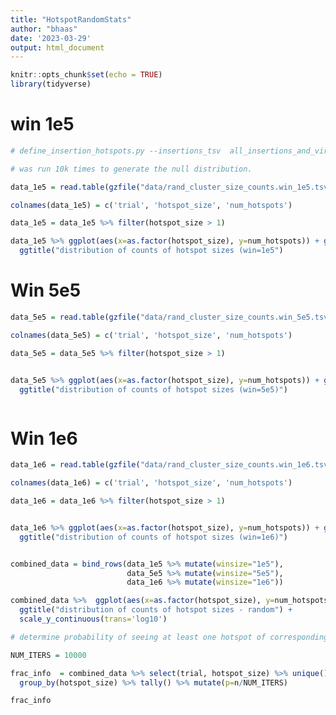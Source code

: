 ```yaml
---
title: "HotspotRandomStats"
author: "bhaas"
date: '2023-03-29'
output: html_document
---
```


```r
knitr::opts_chunk$set(echo = TRUE)
library(tidyverse)
```


# win 1e5

```r


# define_insertion_hotspots.py --insertions_tsv  all_insertions_and_virus_content_merged.FILTERED.tsv  --window_size 100000 --output outdir/1.test --min_ev_reads  1 --randomize

# was run 10k times to generate the null distribution.

data_1e5 = read.table(gzfile("data/rand_cluster_size_counts.win_1e5.tsv.gz"), header=F, sep="\t")

colnames(data_1e5) = c('trial', 'hotspot_size', 'num_hotspots')

data_1e5 = data_1e5 %>% filter(hotspot_size > 1)

data_1e5 %>% ggplot(aes(x=as.factor(hotspot_size), y=num_hotspots)) + geom_boxplot() +
  ggtitle("distribution of counts of hotspot sizes (win=1e5")

```


# Win 5e5

```r


data_5e5 = read.table(gzfile("data/rand_cluster_size_counts.win_5e5.tsv.gz"), header=F, sep="\t")

colnames(data_5e5) = c('trial', 'hotspot_size', 'num_hotspots')

data_5e5 = data_5e5 %>% filter(hotspot_size > 1)


data_5e5 %>% ggplot(aes(x=as.factor(hotspot_size), y=num_hotspots)) + geom_boxplot() +
  ggtitle("distribution of counts of hotspot sizes (win=5e5)")



```



# Win 1e6

```r


data_1e6 = read.table(gzfile("data/rand_cluster_size_counts.win_1e6.tsv.gz"), header=F, sep="\t")

colnames(data_1e6) = c('trial', 'hotspot_size', 'num_hotspots')

data_1e6 = data_1e6 %>% filter(hotspot_size > 1)


data_1e6 %>% ggplot(aes(x=as.factor(hotspot_size), y=num_hotspots)) + geom_boxplot() +
  ggtitle("distribution of counts of hotspot sizes (win=1e6)")



```


```r

combined_data = bind_rows(data_1e5 %>% mutate(winsize="1e5"),
                          data_5e5 %>% mutate(winsize="5e5"),
                          data_1e6 %>% mutate(winsize="1e6"))

```


```r

combined_data %>%  ggplot(aes(x=as.factor(hotspot_size), y=num_hotspots, color=winsize)) + geom_boxplot(outlier.shape = NA) +
  ggtitle("distribution of counts of hotspot sizes - random") +
  scale_y_continuous(trans='log10')


```









```r

# determine probability of seeing at least one hotspot of corresponding size

NUM_ITERS = 10000

frac_info  = combined_data %>% select(trial, hotspot_size) %>% unique() %>%
  group_by(hotspot_size) %>% tally() %>% mutate(p=n/NUM_ITERS)

frac_info

```




